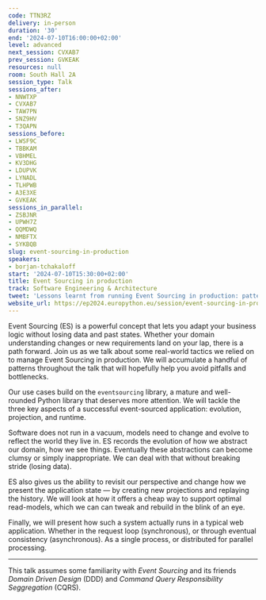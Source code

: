 ```yaml
---
code: TTN3RZ
delivery: in-person
duration: '30'
end: '2024-07-10T16:00:00+02:00'
level: advanced
next_session: CVXAB7
prev_session: GVKEAK
resources: null
room: South Hall 2A
session_type: Talk
sessions_after:
- NNWTXP
- CVXAB7
- TAW7PN
- SNZ9HV
- T3QAPN
sessions_before:
- LWSF9C
- TBBKAM
- VBHMEL
- KV3DHG
- LDUPVK
- LYNADL
- TLHPWB
- A3E3XE
- GVKEAK
sessions_in_parallel:
- ZSBJNR
- UPWH7Z
- QQMDWQ
- NMBFTX
- SYKBQB
slug: event-sourcing-in-production
speakers:
- borjan-tchakaloff
start: '2024-07-10T15:30:00+02:00'
title: Event Sourcing in production
track: Software Engineering & Architecture
tweet: 'Lessons learnt from running Event Sourcing in production: patterns and pitfalls'
website_url: https://ep2024.europython.eu/session/event-sourcing-in-production
---
```


Event Sourcing (ES) is a powerful concept that lets you adapt your business logic without losing data and past states.
Whether your domain understanding changes or new requirements land on your lap, there is a path forward.
Join us as we talk about some real-world tactics we relied on to manage Event Sourcing in production.
We will accumulate a handful of patterns throughout the talk that will hopefully help you avoid pitfalls and bottlenecks.

Our use cases build on the `eventsourcing` library, a mature and well-rounded Python library that deserves more attention.
We will tackle the three key aspects of a successful event-sourced application: evolution, projection, and runtime.

Software does not run in a vacuum, models need to change and evolve to reflect the world they live in.
ES records the evolution of how we abstract our domain, how we see things.
Eventually these abstractions can become clumsy or simply inappropriate.
We can deal with that without breaking stride (losing data).

ES also gives us the ability to revisit our perspective and change how we present the application state — by creating new projections and replaying the history.
We will look at how it offers a cheap way to support optimal read-models, which we can can tweak and rebuild in the blink of an eye.

Finally, we will present how such a system actually runs in a typical web application.
Whether in the request loop (synchronous), or through eventual consistency (asynchronous).
As a single process, or distributed for parallel processing.

---

This talk assumes some familiarity with _Event Sourcing_ and its friends _Domain Driven Design_ (DDD) and _Command Query Responsibility Seggregation_ (CQRS).
